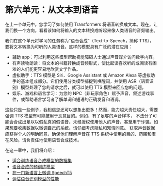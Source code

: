 # 第六单元：从文本到语音

在上一个单元中，您学习了如何使用 Transformers 将语音转换成文本。现在，让我们换一个方向，看看该如何将输入的文本转换成听起来像人类语音的音频输出。

我们在这个单元将学习的任务称为“语音合成”（Text-to-Speech，简称 TTS），要将文本转换为可听的人类语音。这样的模型具有广泛的潜在应用：

* 辅助 app：可以利用这些模型帮助视觉障碍人士通过声音媒介访问数字内容。
* 有声读物朗读：将文本的书籍转换成音频形式，使比起读喜欢听的或阅读有困难的人们能更容易地欣赏文学作品。
* 虚拟助手：TTS 模型是 Siri、Google Assistant 或 Amazon Alexa 等虚拟助手的基本组成部分。它们使用分类模型捕捉到唤醒词，并使用 ASR（语音识别）模型处理了您的请求之后，就可以使用 TTS 模型来回应您的问题。
* 娱乐、游戏和语言学习：为您的 NPC（非玩家角色）赋予声音，叙述游戏事件，或帮助语言学习者了解单词和短语的正确发音和语调。

这些只是一些例子，我相信您还可以想象出更多！然而，能力越大责任越大，需要强调 TTS 模型有可能被用于恶意目的。例如，有了足够的声音样本，
不法分子可能会合成出足以以假乱真的假语音，未经授权使用他人的声音，甚至用于诈骗。如果想要收集数据以微调自己的系统，请仔细考虑隐私和知情同意。
获取声音数据应获得个人的明确同意，确保他们理解声音在 TTS 系统中使用的目的、范围和潜在风险。请负责任地使用语音合成技术。

在这一章中，我们将介绍：

* [适合训练语音合成模型的数据集](tts_datasets)
* [语音合成的预训练模型](pre-trained_models)
* [在一门新语言上微调 SpeechT5](fine-tuning)
* [评估语音识别模型的性能](evaluation)
